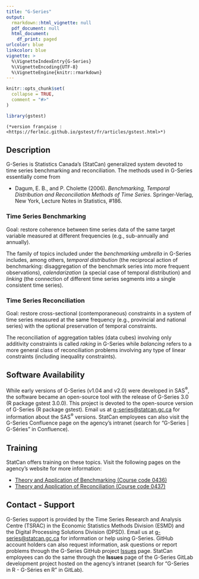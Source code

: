 ```yaml
---
title: "G-Series"
output:
  rmarkdown::html_vignette: null
  pdf_document: null
  html_document:
    df_print: paged
urlcolor: blue
linkcolor: blue
vignette: >
  %\VignetteIndexEntry{G-Series}
  %\VignetteEncoding{UTF-8}
  %\VignetteEngine{knitr::rmarkdown}
---
```


```r
knitr::opts_chunk$set(
  collapse = TRUE,
  comment = "#>"
)
```

```r
library(gstest)
```

<!-- Display the link to the French web page only when rendering an HTML document
     (e.g., not when rendering the PDF version)
     
     => the Pandoc "fenced_div" below (::: {.pkgdown-devel} <...> :::) is used to avoid 
        having the link generated in the pkgdown website vignette page
     => the link would only show in the "development" version of the pkgdown website
        (`development: mode: devel` in `_pkdown.yml` or `development: mode: auto` with a 4-level 
        version number in the DESCRIPTION file), which we do not use for gstest (we set 
        `development: mode: release` in `_pkdown.yml`, resulting in a single "release" website 
        regardless of the version number -->
::: {.pkgdown-devel}
```asis
(*version française : <https://ferlmic.github.io/gstest/fr/articles/gstest.html>*)
```
:::

## Description

G-Series is Statistics Canada's (StatCan) generalized system devoted to time series benchmarking and reconciliation. The methods used in G-Series essentially come from

* Dagum, E. B., and P. Cholette (2006). *Benchmarking, Temporal Distribution and Reconciliation Methods of Time Series*. Springer-Verlag, New York, Lecture Notes in Statistics, #186.

### Time Series Benchmarking
Goal: restore coherence between time series data of the same target variable measured at different frequencies (e.g., sub-annually and annually). 

The family of topics included under the *benchmarking umbrella* in G-Series includes, among others, *temporal distribution* (the reciprocal action of benchmarking: disaggregation of the benchmark series into more frequent observations), *calendarization* (a special case of temporal distribution) and *linking* (the connection of different time series segments into a single consistent time series). 

### Time Series Reconciliation
Goal: restore cross-sectional (contemporaneous) constraints in a system of time series measured at the same frequency (e.g., provincial and national series) with the optional preservation of temporal constraints. 

The reconciliation of aggregation tables (data cubes) involving only additivity constraints is called *raking* in G-Series while *balancing* refers to a more general class of reconciliation problems involving any type of linear constraints (including inequality constraints). 


## Software Availability

While early versions of G-Series (v1.04 and v2.0) were developed in SAS^®^, the software became an open-source tool with the release of G-Series 3.0 (R package gstest 3.0.0). This project is devoted to the open-source version of G-Series (R package gstest). Email us at [g-series@statcan.gc.ca](mailto:g-series@statcan.gc.ca) for information about the SAS^®^ versions. StatCan employees can also visit the G-Series Confluence page on the agency's intranet (search for "G-Series | G-Séries" in Confluence).


## Training

StatCan offers training on these topics. Visit the following pages on the agency's website for more information:

* [Theory and Application of Benchmarking (Course code 0436)](https://www.statcan.gc.ca/en/training/statistical/0436)
* [Theory and Application of Reconciliation (Course code 0437)](https://www.statcan.gc.ca/en/training/surveys/0437)


## Contact - Support

G-Series support is provided by the Time Series Research and Analysis Centre (TSRAC) in the Economic Statistics Methods Division (ESMD) and the Digital Processing Solutions Division (DPSD). Email us at [g-series@statcan.gc.ca](mailto:g-series@statcan.gc.ca) for information or help using G-Series. GitHub account holders can also request information, ask questions or report problems through the G-Series GitHub project [Issues](https://github.com/ferlmic/gstest/issues) page. StatCan employees can do the same through the **Issues** page of the G-Series GitLab development project hosted on the agency's intranet (search for "G-Series in R - G-Séries en R" in GitLab).
